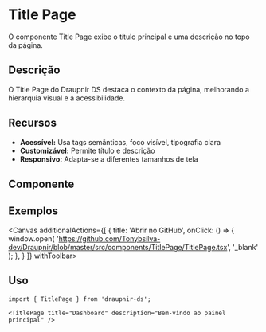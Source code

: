 
<Meta of={TitlePageStories} component={TitlePage}/>

# Title Page

O componente Title Page exibe o título principal e uma descrição no topo da página.

## Descrição
O Title Page do Draupnir DS destaca o contexto da página, melhorando a hierarquia visual e a acessibilidade.

## Recursos
- **Acessível:** Usa tags semânticas, foco visível, tipografia clara
- **Customizável:** Permite título e descrição
- **Responsivo:** Adapta-se a diferentes tamanhos de tela

## Componente
<Primary />
<Controls />

## Exemplos
<Canvas additionalActions={[
    {
      title: 'Abrir no GitHub',
      onClick: () => {
        window.open(
          'https://github.com/Tonybsilva-dev/Draupnir/blob/master/src/components/TitlePage/TitlePage.tsx',
          '_blank'
        );
      },
    }
  ]}
  withToolbar>
    <Story of={TitlePageStories.Primary} />
</Canvas>

## Uso

```tsx
import { TitlePage } from 'draupnir-ds';

<TitlePage title="Dashboard" description="Bem-vindo ao painel principal" />
```

